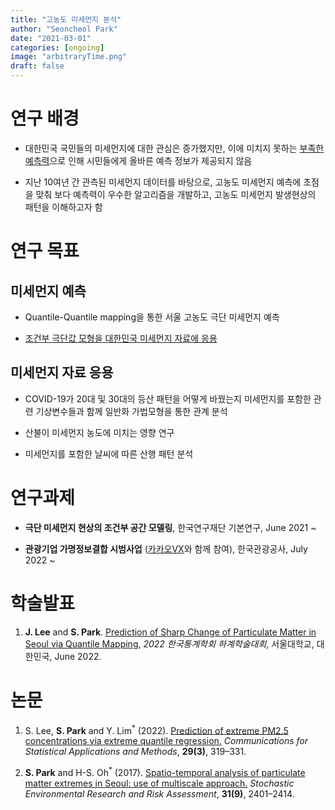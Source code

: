 ```yaml
---
title: "고농도 미세먼지 분석"
author: "Seoncheol Park"
date: "2021-03-01"
categories: [ongoing]
image: "arbitraryTime.png"
draft: false
---
```


```{=html}
<!--
past, ongoing, forthcoming
-->
```
# 연구 배경

-   대한민국 국민들의 미세먼지에 대한 관심은 증가했지만, 이에 미치지 못하는 [부족한 예측력](https://www.news1.kr/articles/?3123091)으로 인해 시민들에게 올바른 예측 정보가 제공되지 않음

-   지난 10여년 간 관측된 미세먼지 데이터를 바탕으로, 고농도 미세먼지 예측에 초점을 맞춰 보다 예측력이 우수한 알고리즘을 개발하고, 고농도 미세먼지 발생현상의 패턴을 이해하고자 함

# 연구 목표

## 미세먼지 예측

-   Quantile-Quantile mapping을 통한 서울 고농도 극단 미세먼지 예측

-   [조건부 극단값 모형을 대한민국 미세먼지 자료에 응용](https://seoncheolpark.shinyapps.io/PM10M/?_ga=2.32953598.1350284873.1665991750-972405968.1665991750)

## 미세먼지 자료 응용

-   COVID-19가 20대 및 30대의 등산 패턴을 어떻게 바꿨는지 미세먼지를 포함한 관련 기상변수들과 함께 일반화 가법모형을 통한 관계 분석

-   산불이 미세먼지 농도에 미치는 영향 연구

-   미세먼지를 포함한 날씨에 따른 산행 패턴 분석

# 연구과제

-   **극단 미세먼지 현상의 조건부 공간 모델링**, 한국연구재단 기본연구, June 2021 \~

-   **관광기업 가명정보결합 시범사업** ([카카오VX](https://kakaovx.com/)와 함께 참여), 한국관광공사, July 2022 \~

# 학술발표

1.  **J. Lee** and **S. Park**. [Prediction of Sharp Change of Particulate Matter in Seoul via Quantile Mapping](http://www.kss.or.kr/bbs/board.php?bo_table=notice&wr_id=1499), *2022 한국통계학회 하계학술대회*, 서울대학교, 대한민국, June 2022.

# 논문

1.  S. Lee, **S. Park** and Y. Lim<sup>$*$</sup> (2022). [Prediction of extreme PM2.5 concentrations via extreme quantile regression.](https://doi.org/10.29220/CSAM.2022.29.3.319) *Communications for Statistical Applications and Methods*, **29(3)**, 319--331.

2.  **S. Park** and H-S. Oh<sup>$*$</sup> (2017). [Spatio-temporal analysis of particulate matter extremes in Seoul: use of multiscale approach.](http://dx.doi.org/10.1007/s00477-016-1376-6) *Stochastic Environmental Research and Risk Assessment*, **31(9)**, 2401--2414.
